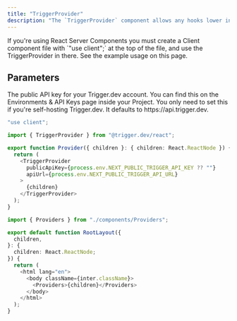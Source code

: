 ```yaml
---
title: "TriggerProvider"
description: "The `TriggerProvider` component allows any hooks lower in the React hierarchy to connect to the Trigger.dev API."
---
```


<Note>
  If you're using React Server Components you must create a Client component
  file with `"use client";` at the top of the file, and use the TriggerProvider
  in there. See the example usage on this page.
</Note>

## Parameters

<ResponseField name="publicApiKey" type="string" required>
  The public API key for your Trigger.dev account. You can find this on the
  Environments & API Keys page inside your Project.
</ResponseField>
<ResponseField name="apiUrl" type="string">
  You only need to set this if you're self-hosting Trigger.dev. It defaults to
  https://api.trigger.dev.
</ResponseField>

<RequestExample>

```typescript components/Provider.tsx
"use client";

import { TriggerProvider } from "@trigger.dev/react";

export function Provider({ children }: { children: React.ReactNode }) {
  return (
    <TriggerProvider
      publicApiKey={process.env.NEXT_PUBLIC_TRIGGER_API_KEY ?? ""}
      apiUrl={process.env.NEXT_PUBLIC_TRIGGER_API_URL}
    >
      {children}
    </TriggerProvider>
  );
}
```

```typescript app/layout.tsx
import { Providers } from "./components/Providers";

export default function RootLayout({
  children,
}: {
  children: React.ReactNode;
}) {
  return (
    <html lang="en">
      <body className={inter.className}>
        <Providers>{children}</Providers>
      </body>
    </html>
  );
}
```

</RequestExample>
